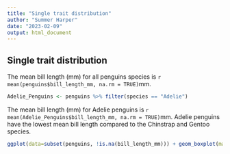 ```yaml
---
title: "Single trait distribution"
author: "Summer Harper"
date: "2023-02-09"
output: html_document
---
```

## Single trait distribution
The mean bill length (mm) for all penguins species is `r  mean(penguins$bill_length_mm, na.rm = TRUE)`mm.

``` r
Adelie_Penguins <- penguins %>% filter(species == "Adelie")
```
The mean bill length (mm) for Adelie penguins is `r  mean(Adelie_Penguins$bill_length_mm, na.rm = TRUE)`mm. Adelie penguins have the lowest mean bill length compared to the Chinstrap and Gentoo species. 


``` r
ggplot(data=subset(penguins, !is.na(bill_length_mm))) + geom_boxplot(mapping = aes(x = species, y = bill_length_mm))
```
